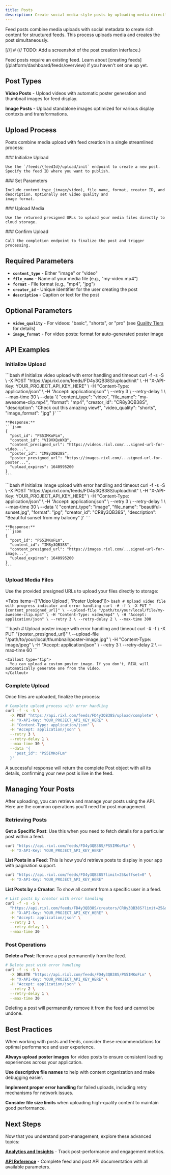 ```yaml
---
title: Posts
description: Create social media-style posts by uploading media directly to feeds.
---
```




Feed posts combine media uploads with social metadata to create rich content for structured feeds.
This process uploads media and creates the post simultaneously.

[//]  # (// TODO: Add a screenshot of the post creation interface.)

<Callout type="info">
  Feed posts require an existing feed. Learn about [creating feeds](/platform/dashboard/feeds/overview) if you haven't
  set one up yet.
</Callout>

## Post Types

**Video Posts** - Upload videos with automatic poster generation and thumbnail images for feed display.

**Image Posts** - Upload standalone images optimized for various display contexts and transformations.

## Upload Process

Posts combine media upload with feed creation in a single streamlined process:

<Steps>
  <Step>
    ### Initialize Upload

    Use the `/feeds/{feedId}/upload/init` endpoint to create a new post. Specify the feed ID where you want to publish.
  </Step>

  <Step>
    ### Set Parameters

    Include content type (image/video), file name, format, creator ID, and description. Optionally set video quality and
    image format.
  </Step>

  <Step>
    ### Upload Media

    Use the returned presigned URLs to upload your media files directly to cloud storage.
  </Step>

  <Step>
    ### Confirm Upload

    Call the completion endpoint to finalize the post and trigger processing.
  </Step>
</Steps>

## Required Parameters

- **`content_type`** - Either "image" or "video"
- **`file_name`** - Name of your media file (e.g., "my-video.mp4")
- **`format`** - File format (e.g., "mp4", "jpg")
- **`creator_id`** - Unique identifier for the user creating the post
- **`description`** - Caption or text for the post

## Optional Parameters

- **`video_quality`** - For videos: "basic", "shorts", or "pro" (see [Quality Tiers](/platform/uploads/videos/quality-tiers) for details)
- **`image_format`** - For video posts: format for auto-generated poster image

## API Examples

### Initialize Upload

<Tabs>
  <Tab value="Video Post">
    ```bash
    # Initialize video upload with error handling and timeout
    curl -f -s -S \
    -X POST "https://api.rixl.com/feeds/FD4y3QB38S/upload/init" \
    -H "X-API-Key: YOUR_PROJECT_API_KEY_HERE" \
    -H "Content-Type: application/json" \
    -H "Accept: application/json" \
    --retry 3 \
    --retry-delay 1 \
    --max-time 30 \
    --data '{
    "content_type": "video",
    "file_name": "my-awesome-clip.mp4",
    "format": "mp4",
    "creator_id": "CR8y3QB38S",
    "description": "Check out this amazing view!",
    "video_quality": "shorts",
    "image_format": "jpg"
  }'
    ```

    **Response:**
    ```json
    {
      "post_id": "PS5IMKoFLm",
      "content_id": "VI9VXQxWXQ",
      "content_presigned_url": "https://videos.rixl.com/...signed-url-for-video...",
      "poster_id": "IM8y3QB38S",
      "poster_presigned_url": "https://images.rixl.com/...signed-url-for-poster...",
      "upload_expires": 1640995200
    }
    ```
  </Tab>

  <Tab value="Image Post">
    ```bash
    # Initialize image upload with error handling and timeout
    curl -f -s -S \
    -X POST "https://api.rixl.com/feeds/FD4y3QB38S/upload/init" \
    -H "X-API-Key: YOUR_PROJECT_API_KEY_HERE" \
    -H "Content-Type: application/json" \
    -H "Accept: application/json" \
    --retry 3 \
    --retry-delay 1 \
    --max-time 30 \
    --data '{
    "content_type": "image",
    "file_name": "beautiful-sunset.jpg",
    "format": "jpg",
    "creator_id": "CR8y3QB38S",
    "description": "Beautiful sunset from my balcony"
  }'
    ```

    **Response:**
    ```json
    {
      "post_id": "PS5IMKoFLm",
      "content_id": "IM8y3QB38S",
      "content_presigned_url": "https://images.rixl.com/...signed-url-for-image...",
      "upload_expires": 1640995200
    }
    ```
  </Tab>
</Tabs>

### Upload Media Files

Use the provided presigned URLs to upload your files directly to storage:

<Tabs items={['Video Upload', 'Poster Upload']}>
  <Tab value="Video Upload">
    ```bash
    # Upload video file with progress indicator and error handling
    curl -# -f \
    -X PUT "{content_presigned_url}" \
    --upload-file "/path/to/your/local/file/my-awesome-clip.mp4" \
    -H "Content-Type: video/mp4" \
    -H "Accept: application/json" \
    --retry 3 \
    --retry-delay 2 \
    --max-time 300
    ```
  </Tab>

  <Tab value="Poster Upload">
    ```bash
    # Upload poster image with error handling and timeout
    curl -# -f \
    -X PUT "{poster_presigned_url}" \
    --upload-file "/path/to/your/local/thumbnail/poster-image.jpg" \
    -H "Content-Type: image/jpeg" \
    -H "Accept: application/json" \
    --retry 3 \
    --retry-delay 2 \
    --max-time 60
    ```

    <Callout type="tip">
      You can upload a custom poster image. If you don't, RIXL will automatically generate one from the video.
    </Callout>
  </Tab>
</Tabs>

### Complete Upload

Once files are uploaded, finalize the process:

```bash
# Complete upload process with error handling
curl -f -s -S \
  -X POST "https://api.rixl.com/feeds/FD4y3QB38S/upload/complete" \
  -H "X-API-Key: YOUR_PROJECT_API_KEY_HERE" \
  -H "Content-Type: application/json" \
  -H "Accept: application/json" \
  --retry 3 \
  --retry-delay 1 \
  --max-time 30 \
  --data '{
    "post_id": "PS5IMKoFLm"
  }'
```

<Callout type="success">
  A successful response will return the complete Post object with all its details, confirming your new post is live in
  the feed.
</Callout>

## Managing Your Posts

After uploading, you can retrieve and manage your posts using the API. Here are the common operations you'll need for post management.

### Retrieving Posts

**Get a Specific Post**: Use this when you need to fetch details for a particular post within a feed.

```bash
curl "https://api.rixl.com/feeds/FD4y3QB38S/PS5IMKoFLm" \
  -H "X-API-Key: YOUR_PROJECT_API_KEY_HERE"
```

**List Posts in a Feed**: This is how you'd retrieve posts to display in your app with pagination support.

```bash
curl "https://api.rixl.com/feeds/FD4y3QB38S?limit=25&offset=0" \
  -H "X-API-Key: YOUR_PROJECT_API_KEY_HERE"
```

**List Posts by a Creator**: To show all content from a specific user in a feed.

```bash
# List posts by creator with error handling
curl -f -s -S \
  "https://api.rixl.com/feeds/FD4y3QB38S/creators/CR8y3QB38S?limit=25&offset=0" \
  -H "X-API-Key: YOUR_PROJECT_API_KEY_HERE" \
  -H "Accept: application/json" \
  --retry 3 \
  --retry-delay 1 \
  --max-time 30
```

### Post Operations

**Delete a Post**: Remove a post permanently from the feed.

```bash
# Delete post with error handling
curl -f -s -S \
  -X DELETE "https://api.rixl.com/feeds/FD4y3QB38S/PS5IMKoFLm" \
  -H "X-API-Key: YOUR_PROJECT_API_KEY_HERE" \
  -H "Accept: application/json" \
  --retry 2 \
  --retry-delay 1 \
  --max-time 30
```

<Callout type="warn">
  Deleting a post will permanently remove it from the feed and cannot be undone.
</Callout>

## Best Practices

When working with posts and feeds, consider these recommendations for optimal performance and user experience.

**Always upload poster images** for video posts to ensure consistent loading experiences across your application.

**Use descriptive file names** to help with content organization and make debugging easier.

**Implement proper error handling** for failed uploads, including retry mechanisms for network issues.

**Consider file size limits** when uploading high-quality content to maintain good performance.

## Next Steps

Now that you understand post-management, explore these advanced topics:

**[Analytics and Insights](https://dash.rixl.com)** - Track post-performance and engagement metrics.

**[API Reference](/platform/api-documentation/overview)** - Complete feed and post API documentation with all available parameters.